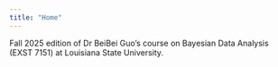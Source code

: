```yaml
---
title: "Home"
---
```


Fall 2025 edition of Dr BeiBei Guo's course on Bayesian Data Analysis (EXST 7151) at Louisiana State University.